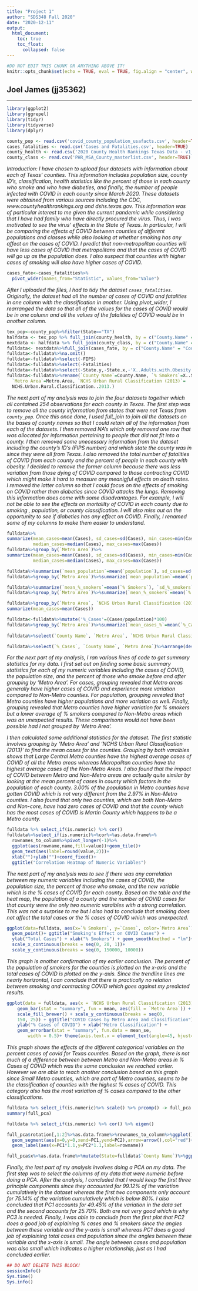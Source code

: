 ```yaml
---
title: "Project 1"
author: "SDS348 Fall 2020"
date: "2020-12-11"
output:
  html_document:
    toc: true
    toc_float:
      collapsed: false
---
```


```r
#DO NOT EDIT THIS CHUNK OR ANYTHING ABOVE IT!
knitr::opts_chunk$set(echo = TRUE, eval = TRUE, fig.align = "center", warning = F, message = F, tidy=T, tidy.opts=list(width.cutoff=50), R.options=list(max.print=100,dplyr.print_max=100))
```

## Joel James (jj35362)

---
```R
library(ggplot2)
library(ggrepel)
library(tidyr)
library(tidyverse)
library(dplyr)
```

```R
county_pop <- read.csv('covid_county_population_usafacts.csv', header=TRUE)
cases_fatalities <- read.csv('Cases and Fatalities.csv', header=TRUE)
county_health <- read.csv('2020 County Health Rankings Texas Data - v1_0 (1).csv', header=TRUE)
county_class <- read.csv('PHR_MSA_County_masterlist.csv', header=TRUE)
```
*Introduction: I have chosen to upload four datasets with information about each of Texas' counties. This information includes population size, county ID's, classification, health statistics like the percent of those in each county who smoke and who have diabeties, and finally, the number of people infected with COVID in each county since March 2020. These datasets were obtained from various sources including the CDC, www.countyhealthrankings.org and dshs.texas.gov. This information was of particular interest to me given the current pandemic while considering that I have had family who have directly procured the virus. Thus, I was motivated to see the virus' effects in the State of Texas. In particular, I will be comparing the effects of COVID between counties of different populations and classes while also looking at whether smoking has any affect on the cases of COVID. I predict that non-metropolitan counties will have less cases of COVID that metropolitans and that the cases of COVID will go up as the population does. I also suspect that counties with higher cases of smoking will also have higher cases of COVID.*

```R
cases_fate<-cases_fatalities%>%
  pivot_wider(names_from="Statistic", values_from="Value")
```
*After I uploaded the files, I had to tidy the dataset `cases_fatalities`. Originally, the dataset had all the number of cases of COVID and fatalities in one column with the classification in another. Using pivot_wider, I rearranged the data so that all of the values for the cases of COVID would be in one column and all the values of the fatalities of COVID would be in another column.*

```R
tex_pop<-county_pop%>%filter(State=="TX")
halfdata <- tex_pop %>% full_join(county_health, by = c("County.Name" = "County"))
nextdata <- halfdata %>% full_join(county_class, by = c("County.Name" = "County.Name"))
fulldata<- nextdata%>%full_join(cases_fate, by = c("County.Name" = "County"))
fulldata<-fulldata%>%na.omit()
fulldata<-fulldata%>%select(-FIPS)
fulldata<-fulldata%>%select(-Fatalities)
fulldata<-fulldata%>%select(-State.y,-State.x,-'X..Adults.with.Obesity',-'countyFIPS')
fulldata<-fulldata%>%rename(`County Name`=County.Name, `% Smokers`=X..Smokers, 
  `Metro Area`=Metro.Area, `NCHS Urban Rural Classification (2013)`=
  NCHS.Urban.Rural.Classification..2013.)
```
*The next part of my analysis was to join the four datasets together which all contained 254 observations for each county in Texas. The first step was to remove all the county information from states that were not Texas from `county_pop`. Once this once done, I used full_join to join all the datasets on the bases of county names so that I could retain all of the information from each of the datasets. I then removed NA's which only removed one row that was allocated for information pertaining to people that did not fit into a county. I then removed some unecessary information from the dataset including the county's ID's (FIPS number) and which state the county was in since they were all from Texas. I also removed the total number of fatalities of COVID from each county and the percent of people in each county with obesity. I decided to remove the former column because there was less variation from those dying of COVID compared to those contracting COVID which might make it hard to measure any meanigful effects on death rates. I removed the latter column so that I could focus on the effects of smoking on COVID rather than diabeties since COVID attacks the lungs. Removing this information does come with some disadvantages. For example, I will not be able to see the effects on mortalilty of COVID in each county due to smoking , population, or county classification. I will also miss out on the opportunity to see if diabeties has any effect on COVID. Finally, I renamed some of my columns to make them easier to understand.*

```R
fulldata%>%
summarize(mean_cases=mean(Cases), sd_cases=sd(Cases), min_cases=min(Cases), 
          median_cases=median(Cases), max_cases=max(Cases))
fulldata%>%group_by(`Metro Area`)%>%
summarize(mean_cases=mean(Cases), sd_cases=sd(Cases), min_cases=min(Cases), 
          median_cases=median(Cases), max_cases=max(Cases))

fulldata%>%summarize(`mean_population`=mean(`population`), sd_cases=sd(Cases))
fulldata%>%group_by(`Metro Area`)%>%summarize(`mean_population`=mean(`population`), sd_cases=sd(Cases))

fulldata%>%summarize(`mean_%_smokers`=mean(`% Smokers`), `sd_%_smokers`=sd(`% Smokers`))
fulldata%>%group_by(`Metro Area`)%>%summarize(`mean_%_smokers`=mean(`% Smokers`), `sd_%_cases`=sd(`% Smokers`))

fulldata%>%group_by(`Metro Area`, `NCHS Urban Rural Classification (2013)`) %>%
summarize(mean_cases=mean(Cases))

fulldata<-fulldata%>%mutate('%_Cases'=(Cases/population)*100)
fulldata%>%group_by(`Metro Area`)%>%summarize(`mean_cases_%`=mean(`%_Cases`))
  
fulldata%>%select(`County Name`, `Metro Area`, `NCHS Urban Rural Classification (2013)`, Cases)%>%filter(Cases==0)

fulldata%>%select(`%_Cases`, `County Name`, `Metro Area`)%>%arrange(desc(`%_Cases`))
```
*For the next part of my analysis, I ran various lines of code to get summary statistics for my data. I first set out on finding some basic summary statistics for each of my numeric variables including the cases of COVID, the population size, and the percent of those who smoke before and after grouping by 'Metro Area'. For cases, grouping revealed that Metro areas generally have higher cases of COVID and experience more variation compared to Non-Metro counties. For population, grouping revealed that Metro counties have higher populations and more variation as well. Finally, grouping revealed that Metro counties have higher variation for % smokers but a lower average of % smokers compared to Non-Metro areas which was an unexpected results. These comparisons would not have been possible had I not grouped by 'Metro Area'.*

*I then calculated some additional statistics for the dataset. The first statistic involves grouping by 'Metro Area' and 'NCHS Urban Rural Classification (2013)' to find the mean cases for the counties. Grouping by both varaibles shows that Large Central Metro	counties have the highest average cases of COVID of all the Metro areas whereas Micropolitan counties have the highest average cases of the Non-Metro Areas. I also found that the impact of COVID between Metro and Non-Metro areas are actually quite similar by looking at the mean percent of cases in county which factors in the population of each county. 3.00% of the population in Metro counties have gotten COVID which is not very different from the 2.97% in Non-Metro counties. I also found that only two counties, which are both Non-Metro and Non-core,	have had zero cases of COVID and that the county which has the most cases of COVID is Martin County which happens to be a Metro county.*

```R
fulldata %>% select_if(is.numeric) %>% cor() 
fulldata%>%select_if(is.numeric)%>%cor%>%as.data.frame%>%
  rownames_to_column%>%pivot_longer(-1)%>%
  ggplot(aes(rowname,name,fill=value))+geom_tile()+
  geom_text(aes(label=round(value,2)))+
  xlab("")+ylab("")+coord_fixed()+
  ggtitle("Correlation Heatmap of Numeric Variables")
```
*The next part of my analysis was to see if there was any correlation between my numeric variables including the cases of COVID, the population size, the percent of those who smoke, and the new variable which is the % cases of COVID for each county. Based on the table and the heat map, the population of a county and the number of COVID cases for that county were the only two numeric varaibles with a strong correlation. This was not a surprise to me but I also had to conclude that smoking does not affect the total cases or the % cases of COVID which was unexpected.*


```R
ggplot(data=fulldata, aes(x=`% Smokers`, y=`Cases`, color=`Metro Area`))+
  geom_point()+ ggtitle("Smoking's Effect on COVID Cases") + 
  ylab("Total Cases") + xlab("% Smokers") + geom_smooth(method = "lm")+
  scale_x_continuous(breaks = seq(0, 20, 1))+
  scale_y_continuous(breaks = seq(0, 150000, 10000))
```
*This graph is another confirmation of my earlier conclusion. The percent of the population of smokers for the counties is plotted on the x-axis and the total cases of COVID is plotted on the y-axis. Since the trendline lines are nearly horizontal, I can conclude that there is practically no relation between smoking and contracting COVID which goes against my predicted results.*

```R
ggplot(data = fulldata, aes(x = `NCHS Urban Rural Classification (2013)`, y = `%_Cases`)) + 
    geom_bar(stat = "summary", fun = mean, aes(fill = `Metro Area`)) + 
    scale_fill_brewer() + scale_y_continuous(breaks = seq(0, 
    150, 25)) + ggtitle("COVID Cases by Metro Area and Classification") + 
    ylab("% Cases of COVID") + xlab("Metro Classification") + 
    geom_errorbar(stat = "summary", fun.data = mean_se, 
        width = 0.5)+ theme(axis.text.x = element_text(angle=45, hjust=1))
```
*This graph shows the effects of the different categorical variables on the percent cases of covid for Texas counties. Based on the graph, there is not much of a difference between between Metro and Non-Metro areas in % Cases of COVID which was the same conclusion we reached earlier. However we are able to reach another conclusion based on this graph since Small Metro counties, which are part of Metro counties, seems to be the classification of counties with the highest % cases of COVID. This category also has the most variation of % cases compared to the other classifications.*

```R
fulldata %>% select_if(is.numeric)%>% scale() %>% prcomp() -> full_pca
summary(full_pca)

fulldata %>% select_if(is.numeric) %>% cor() %>% eigen()

full_pca$rotation[,1:2]%>%as.data.frame%>%rownames_to_column%>%ggplot()+geom_hline(aes(yintercept=0),lty=2)+ geom_vline(aes(xintercept=0),lty=2)+ylab("PC2")+xlab("PC1")+
  geom_segment(aes(x=0,y=0,xend=PC1,yend=PC2),arrow=arrow(),col="red")+
  geom_label(aes(x=PC1*1.1,y=PC2*1.1,label=rowname))

full_pca$x%>%as.data.frame%>%mutate(State=fulldata$`County Name`)%>%ggplot(aes(PC1,PC2))+geom_point()
```
*Finally, the last part of my analysis involves doing a PCA on my data. The first step was to select the columns of my data that were numeric before doing a PCA. After the analysis, I concluded that I would keep the first three principle components since they accounted for 99.12% of the variation cumulatively in the dataset whereas the first two components only account for 75.14% of the variation cumulatively which is below 80%. I also concluded that PC1 accounts for 49.45% of the variation in the data set and the second accounts for 25.70%. Both are not very good which is why PC3 is needed. Finally, I was able to conclude from the first plot that PC2 does a good job of explaining % cases and % smokers since the angles between these variable and the y-axis is small whereas PC1 does a good job of explaining total cases and population since the angles between these variable and the x-axis is small. The angle between cases and population was also small which indicates a higher relationship, just as I had concluded earlier.*

```R
## DO NOT DELETE THIS BLOCK!
sessionInfo()
Sys.time()
Sys.info()
```